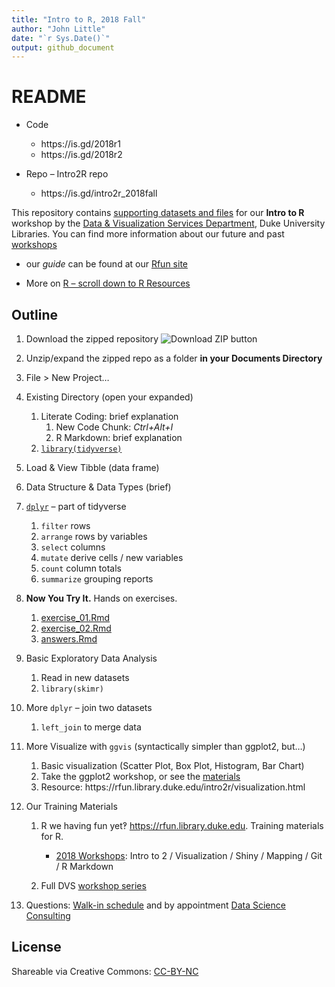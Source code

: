 ```yaml
---
title: "Intro to R, 2018 Fall"
author: "John Little"
date: "`r Sys.Date()`"
output: github_document
---
```

<!-- Edit the README.Rmd.  Readme.md is auto genererated --> 
README
======

- Code

    - https://is.gd/2018r1
    - https://is.gd/2018r2
    
- Repo -- Intro2R repo 

    - https://is.gd/intro2r_2018fall

This repository contains [supporting datasets and files](https://rfun.library.duke.edu/intro2r/) for our **Intro to R** workshop by the [Data & Visualization Services Department](http://library.duke.edu/data), Duke University Libraries. You can find more information about our future and past [workshops](http://library.duke.edu/data/news)

-   our *guide* can be found at our [Rfun site](https://rfun.library.duke.edu/intro2r/)

- More on [R -- scroll down to R Resources](https://library.duke.edu/data/guides)

Outline
-------

1. Download the zipped repository ![Download ZIP button](images/clone.png "Download ZIP button")
1. Unzip/expand the zipped repo as a folder **in your Documents Directory**
1. File > New Project...
1. Existing Directory (open your expanded)

    1.  Literate Coding: brief explanation
        1.  New Code Chunk: *Ctrl+Alt+I*
        2.  R Markdown: brief explanation
    1.  [`library(tidyverse)`](https://tidyverse.org)

2.  Load & View Tibble (data frame)

3.  Data Structure & Data Types (brief)

4.  [`dplyr`](http://dplyr.tidyverse.org/) -- part of tidyverse

    1.  `filter` rows
    2.  `arrange` rows by variables
    3.  `select` columns
    4.  `mutate` derive cells / new variables
    5.  `count` column totals
    6.  `summarize` grouping reports

5.  **Now You Try It.** Hands on exercises.

    1.  [exercise\_01.Rmd](exercise_01.Rmd)
    2.  [exercise\_02.Rmd](exercise_02.Rmd)
    3.  [answers.Rmd](answers.Rmd)

5.  Basic Exploratory Data Analysis

    1. Read in new datasets
    1. `library(skimr)`

5.  More `dplyr` -- join two datasets

    1. `left_join` to merge data


7.  More Visualize with `ggvis` (syntactically simpler than ggplot2, but...)

    1. Basic visualization (Scatter Plot, Box Plot, Histogram, Bar Chart)
    1. Take the ggplot2 workshop, or see the [materials](https://github.com/data-and-visualization/ggplot2-S18)
    1. Resource:  https://rfun.library.duke.edu/intro2r/visualization.html



9.  Our Training Materials

    1.  R we having fun yet‽ <https://rfun.library.duke.edu>.  Training materials for R.
    
        - [2018 Workshops](http://rfun.library.duke.edu/2017/11/30/tidyverse-workshops-coming-in-january/):  Intro to 2 / Visualization / Shiny / Mapping / Git / R Markdown
        
    2.  Full DVS [workshop series](https://library.duke.edu/data/news/past-workshops)

10. Questions: [Walk-in schedule](https://library.duke.edu/data/about/schedule) and by appointment [Data Science Consulting](https://library.duke.edu/data/about)

License
-------

Shareable via Creative Commons: [CC-BY-NC](https://creativecommons.org/licenses/by-nc/4.0/)
